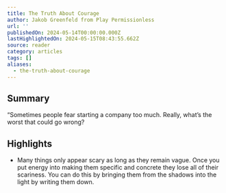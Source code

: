 ```yaml
---
title: The Truth About Courage
author: Jakob Greenfeld from Play Permissionless
url: ''
publishedOn: 2024-05-14T00:00:00.000Z
lastHighlightedOn: 2024-05-15T08:43:55.662Z
source: reader
category: articles
tags: []
aliases:
  - the-truth-about-courage
---
```

## Summary

“Sometimes people fear starting a company too much. Really, what’s the worst that could go wrong?

## Highlights
- Many things only appear scary as long as they remain vague.
  Once you put energy into making them specific and concrete they lose all of their scariness.
  You can do this by bringing them from the shadows into the light by writing them down.
